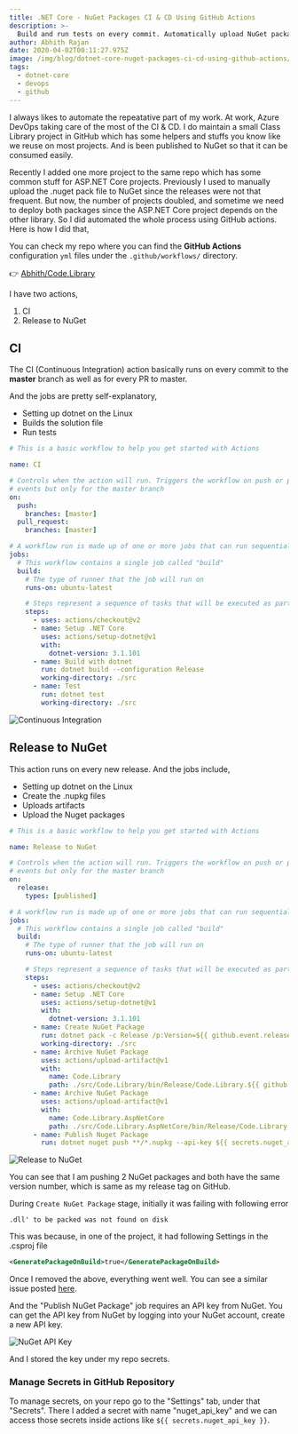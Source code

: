 ```yaml
---
title: .NET Core - NuGet Packages CI & CD Using GitHub Actions
description: >-
  Build and run tests on every commit. Automatically upload NuGet packages on every release. All using GitHub actions for your .NET Core Class Libraries.
author: Abhith Rajan
date: 2020-04-02T00:11:27.975Z
image: /img/blog/dotnet-core-nuget-packages-ci-cd-using-github-actions/summary.png
tags:
  - dotnet-core
  - devops
  - github
---
```


I always likes to automate the repeatative part of my work. At work, Azure DevOps taking care of the most of the CI & CD. I do maintain a small Class Library project in GitHub which has some helpers and stuffs you know like we reuse on most projects. And is been published to NuGet so that it can be consumed easily.

Recently I added one more project to the same repo which has some common stuff for ASP.NET Core projects. Previously I used to manually upload the .nuget pack file to NuGet since the releases were not that frequent. But now, the number of projects doubled, and sometime we need to deploy both packages since the ASP.NET Core project depends on the other library. So I did automated the whole process using GitHub actions. Here is how I did that,

You can check my repo where you can find the **GitHub Actions** configuration `yml` files under the `.github/workflows/` directory.

:point_right: [Abhith/Code.Library](https://github.com/Abhith/Code.Library)

I have two actions,

1. CI
2. Release to NuGet

## CI

The CI (Continuous Integration) action basically runs on every commit to the **master** branch as well as for every PR to master.

And the jobs are pretty self-explanatory,

- Setting up dotnet on the Linux
- Builds the solution file
- Run tests

```yml
# This is a basic workflow to help you get started with Actions

name: CI

# Controls when the action will run. Triggers the workflow on push or pull request
# events but only for the master branch
on:
  push:
    branches: [master]
  pull_request:
    branches: [master]

# A workflow run is made up of one or more jobs that can run sequentially or in parallel
jobs:
  # This workflow contains a single job called "build"
  build:
    # The type of runner that the job will run on
    runs-on: ubuntu-latest

    # Steps represent a sequence of tasks that will be executed as part of the job
    steps:
      - uses: actions/checkout@v2
      - name: Setup .NET Core
        uses: actions/setup-dotnet@v1
        with:
          dotnet-version: 3.1.101
      - name: Build with dotnet
        run: dotnet build --configuration Release
        working-directory: ./src
      - name: Test
        run: dotnet test
        working-directory: ./src
```

![Continuous Integration](../../static/img/blog/dotnet-core-nuget-packages-ci-cd-using-github-actions/CI.png)

## Release to NuGet

This action runs on every new release. And the jobs include,

- Setting up dotnet on the Linux
- Create the .nupkg files
- Uploads artifacts
- Upload the Nuget packages

```yml
# This is a basic workflow to help you get started with Actions

name: Release to NuGet

# Controls when the action will run. Triggers the workflow on push or pull request
# events but only for the master branch
on:
  release:
    types: [published]

# A workflow run is made up of one or more jobs that can run sequentially or in parallel
jobs:
  # This workflow contains a single job called "build"
  build:
    # The type of runner that the job will run on
    runs-on: ubuntu-latest

    # Steps represent a sequence of tasks that will be executed as part of the job
    steps:
      - uses: actions/checkout@v2
      - name: Setup .NET Core
        uses: actions/setup-dotnet@v1
        with:
          dotnet-version: 3.1.101
      - name: Create NuGet Package
        run: dotnet pack -c Release /p:Version=${{ github.event.release.tag_name }} /p:PackageReleaseNotes="See https://github.com/Abhith/Code.Library/releases/tag/${{ github.event.release.tag_name }}"
        working-directory: ./src
      - name: Archive NuGet Package
        uses: actions/upload-artifact@v1
        with:
          name: Code.Library
          path: ./src/Code.Library/bin/Release/Code.Library.${{ github.event.release.tag_name }}.nupkg
      - name: Archive NuGet Package
        uses: actions/upload-artifact@v1
        with:
          name: Code.Library.AspNetCore
          path: ./src/Code.Library.AspNetCore/bin/Release/Code.Library.AspNetCore.${{ github.event.release.tag_name }}.nupkg
      - name: Publish Nuget Package
        run: dotnet nuget push **/*.nupkg --api-key ${{ secrets.nuget_api_key }} --source https://api.nuget.org/v3/index.json --no-symbols true
```

![Release to NuGet](../../static/img/blog/dotnet-core-nuget-packages-ci-cd-using-github-actions/release.png)

You can see that I am pushing 2 NuGet packages and both have the same version number, which is same as my release tag on GitHub.

During `Create NuGet Package` stage, initially it was failing with following error

```
.dll' to be packed was not found on disk
```

This was because, in one of the project, it had following Settings in the .csproj file

```xml
<GeneratePackageOnBuild>true</GeneratePackageOnBuild>
```

Once I removed the above, everything went well. You can see a similar issue posted [here](https://github.com/dotnet/sdk/issues/10335).

And the "Publish NuGet Package" job requires an API key from NuGet. You can get the API key from NuGet by logging into your NuGet account, create a new API key.

![NuGet API Key](../../static/img/blog/dotnet-core-nuget-packages-ci-cd-using-github-actions/NuGet-keys.png)

And I stored the key under my repo secrets.

### Manage Secrets in GitHub Repository

To manage secrets, on your repo go to the "Settings" tab, under that "Secrets". There I added a secret with name "nuget_api_key" and we can access those secrets inside actions like `${{ secrets.nuget_api_key }}`.
